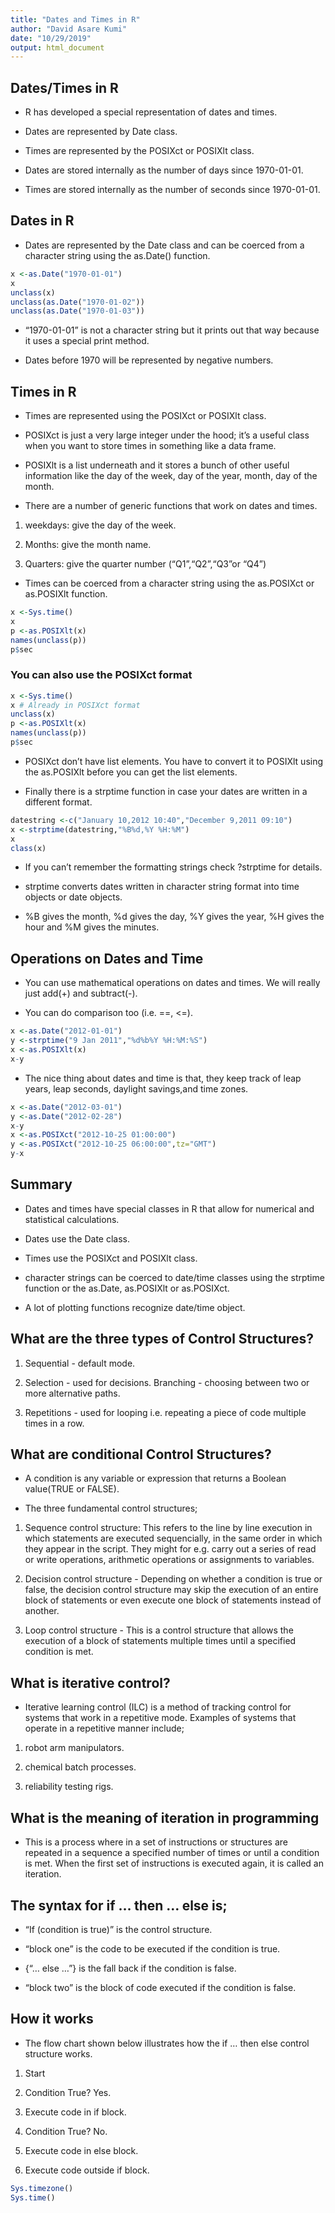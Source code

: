 ```yaml
---
title: "Dates and Times in R"
author: "David Asare Kumi"
date: "10/29/2019"
output: html_document
---
```



## Dates/Times in R

- R has developed a special representation of dates and times.

- Dates are represented by Date class.

- Times are represented by the POSIXct or POSIXlt class.

- Dates are stored internally as the number of days since 1970-01-01.

- Times are stored internally as the number of seconds since 1970-01-01.

## Dates in R

- Dates are represented by the Date class and can be coerced from a character string using the as.Date() function.

```r
x <-as.Date("1970-01-01")
x
unclass(x)
unclass(as.Date("1970-01-02"))
unclass(as.Date("1970-01-03"))

```

- "1970-01-01" is not a character string but it prints out that way because it uses a special print method.

- Dates before 1970 will be represented by negative numbers.

## Times in R

- Times are represented using the POSIXct or POSIXlt class.

- POSIXct is just a very large integer under the hood; it's a useful class when you want to store times in something like a data frame.

- POSIXlt is a list underneath and it stores a bunch of other useful information like the day of the week, day of the year, month, day of the month.

- There are a number of generic functions that work on dates and times.

1. weekdays: give the day of the week.

2. Months: give the month name.

3. Quarters: give the quarter number ("Q1","Q2","Q3"or "Q4")

- Times can be coerced from a character string using the as.POSIXct or as.POSIXlt function.

```r
x <-Sys.time()
x
p <-as.POSIXlt(x)
names(unclass(p))
p$sec 

```

### You can also use the POSIXct format

```r
x <-Sys.time()
x # Already in POSIXct format
unclass(x)
p <-as.POSIXlt(x)
names(unclass(p))
p$sec

```

- POSIXct don't have list elements. You have to convert it to POSIXlt using the as.POSIXlt before you can get the list elements.

- Finally there is a strptime function in case your dates are written in a different format.

```r
datestring <-c("January 10,2012 10:40","December 9,2011 09:10")
x <-strptime(datestring,"%B%d,%Y %H:%M")
x
class(x)

```

- If you can't remember the formatting strings check ?strptime for details.

- strptime converts dates written in character string format into time objects or date objects.

- %B gives the month, %d gives the day, %Y gives the year, %H gives the hour and %M gives the minutes.

## Operations on Dates and Time

- You can use mathematical operations on dates and times. We will really just add(+) and subtract(-).

- You can do comparison too (i.e. ==, <=).

```r
x <-as.Date("2012-01-01")
y <-strptime("9 Jan 2011","%d%b%Y %H:%M:%S")
x <-as.POSIXlt(x)
x-y 

```

- The nice thing about dates and time is that, they keep track of leap years, leap seconds, daylight savings,and time zones.

```r
x <-as.Date("2012-03-01")
y <-as.Date("2012-02-28")
x-y
x <-as.POSIXct("2012-10-25 01:00:00")
y <-as.POSIXct("2012-10-25 06:00:00",tz="GMT")
y-x

```

## Summary

- Dates and times have special classes in R that allow for numerical and statistical calculations.

- Dates use the Date class.

- Times use the POSIXct and POSIXlt class.

- character strings can be coerced to date/time classes using the strptime function or the as.Date, as.POSIXlt or as.POSIXct.

- A lot of plotting functions recognize date/time object.

## What are the three types of Control Structures?

1. Sequential - default mode.

2. Selection - used for decisions. Branching - choosing between two or more alternative paths.

3. Repetitions - used for looping i.e. repeating a piece of code multiple times in a row.

## What are conditional Control Structures?

- A condition is any variable or expression that returns a Boolean value(TRUE or FALSE).

- The three fundamental control structures;

1. Sequence control structure: This refers to the line by line execution in which statements are executed sequencially, in the same order in which they appear in the script. They might for e.g. carry out a series of read or write operations, arithmetic operations or assignments to variables.

2. Decision control structure - Depending on whether a condition is true or false, the decision control structure may skip the execution of an entire block of statements or even execute one block of statements instead of another.

3. Loop control structure - This is a control structure that allows the execution of a block of statements multiple times until a specified condition is met.

## What is iterative control?

- Iterative learning control (ILC) is a method of tracking control for systems that work in a repetitive mode. Examples of systems that operate in a repetitive manner include;

1. robot arm manipulators.

2. chemical batch processes.

3. reliability testing rigs.

## What is the meaning of iteration in programming

- This is a process where in a set of instructions or structures are repeated in a sequence a specified number of times or until a condition is met. When the first set of instructions is executed again, it is called an iteration.

## The syntax for if ... then ... else is;

- "If (condition is true)" is the control structure.

- "block one" is the code to be executed if the condition is true.

- {"... else ..."} is the fall back if the condition is false.

- "block two" is the block of code executed if the condition is false.

## How it works

- The flow chart shown below illustrates how the if ... then else control structure works.

1. Start

2. Condition True? Yes.

3. Execute code in if block.

4. Condition True? No.

5. Execute code in else block.

6. Execute code outside if block.

```r
Sys.timezone()
Sys.time()

```